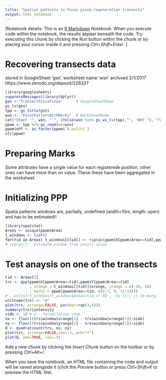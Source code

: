 ```yaml
---
title: "Spatial patterns in Pinus pinea regeneration transects"
output: html_notebook
---
```

[Notebook details:
This is an [R Markdown](http://rmarkdown.rstudio.com) Notebook. When you execute code within the notebook, the results appear beneath the code. 
Try executing this chunk by clicking the *Run* button within the chunk or by placing your cursor inside it and pressing *Ctrl+Shift+Enter*. ]

# Recovering transects data
stored in GoogleSheet   'gsn', worksheet name 'wsn'
archived 2/1/2017	https://www.zenodo.org/deposit/228327	

```r
library(googlesheets)
suppressMessages(library(dplyr))
gsn <-"TransectPinusPinea"      # GoogleSheetName
gs_ls(gsn)
tpp <- gs_title(gst)
wsn <- "PointPatternWithMarks"  # WorkSheetName
cat("Sheet '", wsn, "'", ifelse(wsn %in% gs_ws_ls(tpp),"", "NOT "), "found.")
ppwm <- tpp %>% gs_read(ws=wsn)
ppwm$nPf <- as.factor(ppwm$`N palchi`)
str(ppwm)
```

# Preparing Marks
Some attributes have a single value for each registerede position,
other ones can have more than on value. These these have been aggregated in the worksheet.

# Initializing PPP
Spatia patterns windows are, partially, undefined (width=10m, length: open) and has to be estimated!!
```r
library(spatstat)
Areas <- unique(ppwm$Area)
t_windows <- list()
for(tid in Areas) t_windows[[tid]] <- ripras(ppwm$X[ppwm$Area==tid],ppwm$Y[ppwm$Area==tid], shape = "rectangle")
# ripras():  Estimate window from points alone

```

# Test anaysis on one of the transects

```r
tid <- Areas[1]
trs <- ppp(ppwm$X[ppwm$Area==tid],ppwm$Y[ppwm$Area==tid]
           , xrange = t_windows[[tid]]$xrange, yrange = c(-10, 10)
           , marks = ppwm[ppwm$Area==tid, c(5:7, 9, 11:15)])
# , unlist(t_windows[t_windows$Area==tid,c('X0', 'X1')]), c(-10-marg, 10+marg)
unitname(trs) <- "m"
plot(trs, arrange=FALSE, par(mar=rep(3,4)))
summary(trs)$intensity
side <- 10 # m - tessellation step
nx <- floor((trs$window$xrange[2] - trs$window$xrange[1])/side)
ny <- floor((trs$window$yrange[2] - trs$window$yrange[1])/side)
Q <- quadratcount(trs, nx, ny)
plot(trs, arrange=FALSE,cex=.5, pch="+")
plot(Q, add=TRUE, cex=.5)

```


Add a new chunk by clicking the *Insert Chunk* button on the toolbar or by pressing *Ctrl+Alt+I*.

When you save the notebook, an HTML file containing the code and output will be saved alongside it (click the *Preview* button or press *Ctrl+Shift+K* to preview the HTML file).
